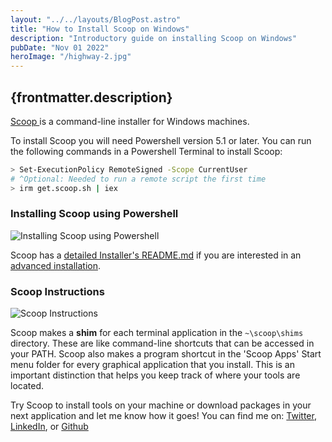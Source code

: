 ---
layout: "../../layouts/BlogPost.astro"
title: "How to Install Scoop on Windows"
description: "Introductory guide on installing Scoop on Windows"
pubDate: "Nov 01 2022"
heroImage: "/highway-2.jpg"
---

## {frontmatter.description}

<a target="_blank" href="https://scoop.sh/" rel="noreferrer">Scoop </a> is a command-line installer for Windows machines.

To install Scoop you will need Powershell version 5.1 or later. You can run the following commands in a Powershell Terminal to install Scoop:

```sh
> Set-ExecutionPolicy RemoteSigned -Scope CurrentUser
# ^Optional: Needed to run a remote script the first time
> irm get.scoop.sh | iex
```

### Installing Scoop using Powershell

![Installing Scoop using Powershell](https://ronthetech.github.io/image-repo/tools/scoop/0.png)

Scoop has a <a href="https://github.com/ScoopInstaller/Install#readme" target="_blank" rel="noreferrer">detailed Installer's README.md</a> if you are interested in an <a href="https://github.com/ScoopInstaller/Install#advanced-installation" target="_blank" rel="noreferrer">advanced installation</a>.

### Scoop Instructions

![Scoop Instructions](https://ronthetech.github.io/image-repo/tools/scoop/1.png)

Scoop makes a **shim** for each terminal application in the `~\scoop\shims` directory. These are like command-line shortcuts that can be accessed in your PATH. Scoop also makes a program shortcut in the 'Scoop Apps' Start menu folder for every graphical application that you install. This is an important distinction that helps you keep track of where your tools are located.

Try Scoop to install tools on your machine or download packages in your next application and let me know how it goes! You can find me on: <a href="https://twitter.com/ronjtech" target="_blank" >Twitter</a>, <a href="https://www.linkedin.com/in/ronjf/" target="_blank">LinkedIn</a>, or <a href="https://github.com/ronthetech" target="_blank">Github</a>
